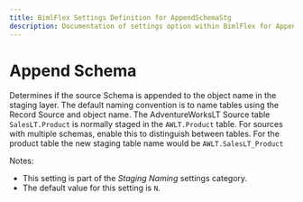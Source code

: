 ---
title: BimlFlex Settings Definition for AppendSchemaStg
description: Documentation of settings option within BimlFlex for AppendSchemaStg
---
<head>
  <meta name="varigenceProduct" content="BimlFlex"></meta>
  <meta name="varigenceArticleType" content="Reference"></meta>
</head>


# Append Schema

Determines if the source Schema is appended to the object name in the staging layer. The default naming convention is to name tables using the Record Source and object name. The AdventureWorksLT Source table `SalesLT.Product` is normally staged in the `AWLT.Product` table. For sources with multiple schemas, enable this to distinguish between tables. For the product table the new staging table name would be `AWLT.SalesLT_Product`

Notes:

* This setting is part of the *Staging Naming* settings category.
* The default value for this setting is `N`.
